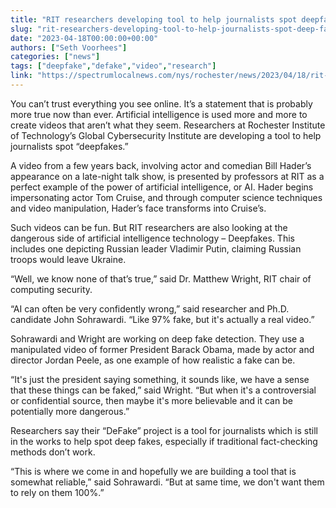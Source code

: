 ```yaml
---
title: "RIT researchers developing tool to help journalists spot deepfakes"
slug: "rit-researchers-developing-tool-to-help-journalists-spot-deep-fakes"
date: "2023-04-18T00:00:00+00:00"
authors: ["Seth Voorhees"]
categories: ["news"]
tags: ["deepfake","defake","video","research"]
link: "https://spectrumlocalnews.com/nys/rochester/news/2023/04/18/rit-researchers-developing-tool-to-help-journalists-spot--deep-fakes-?cq_ck=1681855893254"
---
```


You can’t trust everything you see online. It’s a statement that is probably more true now than ever. Artificial intelligence is used more and more to create videos that aren’t what they seem. Researchers at Rochester Institute of Technology’s Global Cybersecurity Institute are developing a tool to help journalists spot “deepfakes.”

A video from a few years back, involving actor and comedian Bill Hader’s appearance on a late-night talk show, is presented by professors at RIT as a perfect example of the power of artificial intelligence, or AI. Hader begins impersonating actor Tom Cruise, and through computer science techniques and video manipulation, Hader’s face transforms into Cruise’s. 

Such videos can be fun. But RIT researchers are also looking at the dangerous side of artificial intelligence technology – Deepfakes. This includes one depicting Russian leader Vladimir Putin, claiming Russian troops would leave Ukraine.

“Well, we know none of that’s true,” said Dr. Matthew Wright, RIT chair of computing security.

“AI can often be very confidently wrong,” said researcher and Ph.D. candidate John Sohrawardi. “Like 97% fake, but it's actually a real video.”

Sohrawardi and Wright are working on deep fake detection. They use a manipulated video of former President Barack Obama, made by actor and director Jordan Peele, as one example of how realistic a fake can be.

“It's just the president saying something, it sounds like, we have a sense that these things can be faked,” said Wright. “But when it's a controversial or confidential source, then maybe it's more believable and it can be potentially more dangerous.”

Researchers say their “DeFake” project is a tool for journalists which is still in the works to help spot deep fakes, especially if traditional fact-checking methods don’t work.

“This is where we come in and hopefully we are building a tool that is somewhat reliable,” said Sohrawardi. “But at same time, we don't want them to rely on them 100%.”